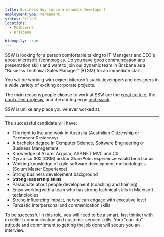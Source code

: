 ---
title: Business Guy (once a wannabe Developer)
employmentType: Permanent
status: Filled
locations: 
  - Melbourne
  - Brisbane

hideApply: true
---
        
SSW is looking for a person comfortable talking to IT Managers and CEO's about Microsoft Technologies. Do you have good communication and presentation skills and want to join our dynamic team in Brisbane as a "Business Technical Sales Manager" (BTSM) for an immediate start.


You will be working with expert Microsoft stack developers and designers in a wide variety of exciting corporate projects.  

 The main reasons people choose to work at SSW are the [great culture](https://www.ssw.com.au/ssw/Company/Culture), the [cool client projects](https://www.ssw.com.au/ssw/Company/Clients), and the cutting edge [tech stack](https://www.ssw.com.au/ssw/Consulting/Default.aspx).  

 SSW is unlike any place you've ever worked at.




---


The successful candidate will have:


* The right to live and work in Australia (Australian Citizenship or Permanent Residency)
* A bachelor degree in Computer Science, Software Engineering or Business Management
* Knowledge of Azure, Angular, ASP.NET MVC and C#
* Dynamics 365 (CRM) and/or SharePoint experience would be a bonus
* Working knowledge of agile software development methodologies (Scrum Master Experience)
* Strong business development background
* **Strong leadership skills**
* Passionate about people development (coaching and training)
* Enjoy working with a team who has strong technical skills in Microsoft technologies
* Strong influencing impact, he/she can engage with executive level
* Fantastic interpersonal and communication skills


To be successful in this role, you will need to be a smart, fast thinker with excellent communication and customer service skills. Your "can-do" attitude and commitment to getting the job done will secure you an interview.


